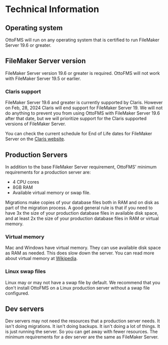 # Technical Information

## Operating system

OttoFMS will run on any operating system that is certified to run FileMaker Server 19.6 or greater.

## FileMaker Server version

FileMaker Server version 19.6 or greater is required. OttoFMS will not work with FileMaker Server 19.5 or earlier.

### Claris support

FileMaker Server 19.6 and greater is currently supported by Claris. However on Feb, 28, 2024 Claris will end support for FileMaker Server 19. We will not do anything to prevent you from using OttoFMS with FileMaker Server 19.6 after that date, but we will prioritize support for the Claris supported versions of FileMaker Server.

You can check the current schedule for End of Life dates for FileMaker Server on the [Claris website](https://support.claris.com/s/answerview?anum=000034564&language=en_US).

## Production Servers

In addition to the base FileMaker Server requirement, OttoFMS' minimum requirements for a production server are:

- 4 CPU cores
- 8GB RAM
- Available virtual memory or swap file.

Migrations make copies of your database files both in RAM and on disk as part of the migration process. A good general rule is that if you need to have 3x the size of your production database files in available disk space, and at least 2x the size of your production database files in RAM or virtual memory.

### Virtual memory

Mac and Windows have virtual memory. They can use available disk space as RAM as needed. This does slow down the server. You can read more about virtual memory at [Wikipedia](https://en.wikipedia.org/wiki/Virtual_memory).

### Linux swap files

Linux may or may not have a swap file by default. We recommend that you don't install OttoFMS on a Linux production server without a swap file configured.

## Dev servers

Dev servers may not need the resources that a production server needs. It isn't doing migrations. It isn't doing backups. It isn't doing a lot of things. It is just running the server. So you can get away with fewer resources. The minimum requirements for a dev server are the same as FileMaker Server.

